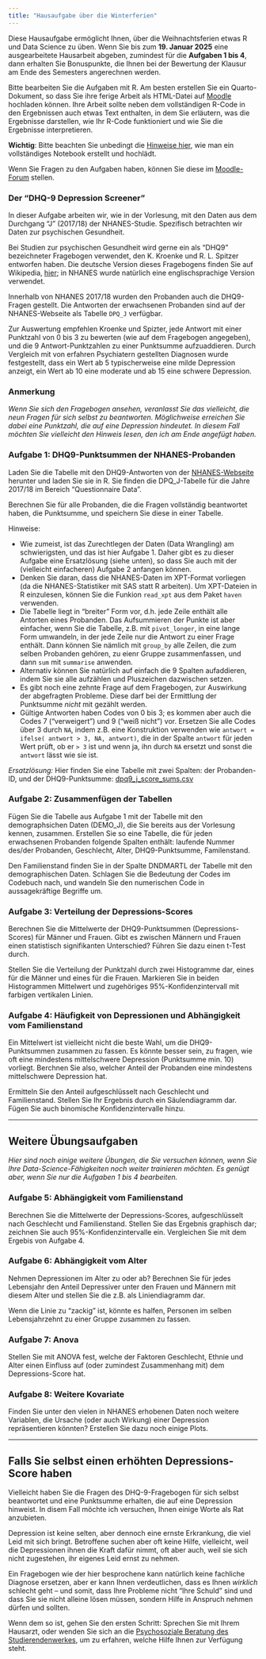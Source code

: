 ```yaml
---
title: "Hausaufgabe über die Winterferien"
---
```


Diese Hausaufgabe ermöglicht Ihnen, über die Weihnachtsferien etwas R und Data Science zu üben. Wenn Sie bis zum **19. Januar 2025** eine ausgearbeitete Hausarbeit abgeben, zumindest für die **Aufgaben 1 bis 4**, dann erhalten Sie Bonuspunkte, die Ihnen bei der Bewertung der Klausur am Ende des Semesters angerechnen werden.

Bitte bearbeiten Sie die Aufgaben mit R. Am besten erstellen Sie ein Quarto-Dokument, so dass Sie ihre ferige Arbeit als HTML-Datei auf [Moodle](https://moodle.uni-heidelberg.de/mod/assign/view.php?id=1227495) hochladen können. Ihre Arbeit sollte neben dem vollständigen R-Code in den Ergebnissen auch etwas Text enthalten, in dem Sie erläutern, was die Ergebnisse darstellen, wie Ihr R-Code funktioniert und wie Sie die Ergebnisse interpretieren.

**Wichtig**: Bitte beachten Sie unbedingt die [Hinweise hier](standalone.html), wie man ein vollständiges Notebook erstellt und hochlädt. 

Wenn Sie Fragen zu den Aufgaben haben, können Sie diese im [Moodle-Forum](https://moodle.uni-heidelberg.de/mod/forum/view.php?id=1197425) stellen.

### Der "DHQ-9 Depression Screener"

In dieser Aufgabe arbeiten wir, wie in der Vorlesung, mit den Daten aus dem Durchgang "J" (2017/18) der NHANES-Studie. Spezifisch betrachten wir Daten zur psychischen Gesundheit.

Bei Studien zur psychischen Gesundheit wird gerne ein als "DHQ9" bezeichneter Fragebogen verwendet, den K. Kroenke und R. L. Spitzer entworfen haben. Die deutsche Version dieses Fragebogens finden Sie auf Wikipedia, [hier](https://de.wikipedia.org/wiki/PHQ-9#/media/Datei:Gesundheitsfragebogen_PHQ-9.tif); in NHANES wurde natürlich eine englischsprachige Version verwendet. 

Innerhalb von NHANES 2017/18 wurden den Probanden auch die DHQ9-Fragen gestellt. Die Antworten der erwachsenen Probanden sind auf der NHANES-Webseite als Tabelle `DPQ_J` verfügbar.

Zur Auswertung empfehlen Kroenke und Spizter, jede Antwort mit einer Punktzahl von 0 bis 3 zu bewerten (wie auf dem Fragebogen angegeben), und die 9 Antwort-Punktzahlen zu einer Punktsumme aufzuaddieren. Durch Vergleich mit von erfahren Psychiatern gestellten Diagnosen wurde festgestellt, dass ein Wert ab 5 typischerweise eine milde Depression anzeigt, ein Wert ab 10  eine moderate und ab 15 eine schwere Depression. 

### Anmerkung

*Wenn Sie sich den Fragebogen ansehen, veranlasst Sie das vielleicht, die neun Fragen für sich selbst zu beantworten. Möglichweise erreichen Sie dabei eine Punktzahl, die auf eine Depression hindeutet. In diesem Fall möchten Sie vielleicht den Hinweis lesen, den ich am Ende angefügt haben.*


### Aufgabe 1: DHQ9-Punktsummen der NHANES-Probanden

Laden Sie die Tabelle mit den DHQ9-Antworten von der [NHANES-Webseite](https://wwwn.cdc.gov/nchs/nhanes/Default.aspx) herunter und laden Sie sie in R. Sie finden die DPQ_J-Tabelle für die Jahre 2017/18 im Bereich "Questionnaire Data". 

Berechnen Sie für alle Probanden, die die Fragen vollständig beantwortet haben, die Punktsumme, und speichern Sie diese in einer Tabelle.

Hinweise:

- Wie zumeist, ist das Zurechtlegen der Daten (Data Wrangling) am schwierigsten, und das ist hier Aufgabe 1. Daher gibt es zu dieser Aufgabe eine Ersatzlösung (siehe unten), so dass Sie auch mit der (vielleicht einfacheren) Aufgabe 2 anfangen können.
- Denken Sie daran, dass die NHANES-Daten im XPT-Format vorliegen (da die NHANES-Statistiker mit SAS statt R arbeiten). Um XPT-Dateien in R einzulesen, können Sie die Funkion `read_xpt` aus dem Paket `haven` verwenden.
- Die Tabelle liegt in "breiter" Form vor, d.h. jede Zeile enthält alle Antorten eines Probanden. Das Aufsummieren der Punkte ist aber einfacher, wenn Sie die Tabelle, z.B. mit `pivot_longer`, in eine lange Form umwandeln, in der jede Zeile nur die Antwort zu einer Frage enthält. Dann können Sie nämlich mit `group_by` alle Zeilen, die zum selben Probanden gehören, zu eienr Gruppe zusammenfassen, und dann `sum` mit `summarise` anwenden.
- Alternativ können Sie natürlich auf einfach die 9 Spalten aufaddieren, indem Sie sie alle aufzählen und Pluszeichen dazwischen setzen.
- Es gibt noch eine zehnte Frage auf dem Fragebogen, zur Auswirkung der abgefragten Probleme. Diese darf bei der Ermittlung der Punktsumme *nicht* mit gezählt werden. 
- Gültige Antworten haben Codes von 0 bis 3; es kommen aber auch die Codes 7 ("verweigert") und 9 ("weiß nicht") vor. Ersetzen Sie alle Codes über 3 durch `NA`, indem z.B. eine Konstruktion verwenden wie
  `antwort = ifelse( antwort > 3, NA, antwort)`,
  die in der Spalte `antwort` für jeden Wert prüft, ob er `> 3` ist und wenn ja, ihn durch `NA` ersetzt und sonst die `antwort` lässt wie sie ist.

*Ersatzlösung:* Hier finden Sie eine Tabelle mit zwei Spalten: der Probanden-ID, und der DHQ9-Punktsumme: [dpq9_j_score_sums.csv](data_on_git/dpq9_j_score_sums.csv)

### Aufgabe 2: Zusammenfügen der Tabellen

Fügen Sie die Tabelle aus Aufgabe 1 mit der Tabelle mit den demographsichen Daten (DEMO_J), die Sie bereits aus der Vorlesung kennen, zusammen. Erstellen Sie so eine Tabelle, die für jeden erwachsenen Probanden folgende Spalten enthält: laufende Nummer des/der Probanden, Geschlecht, Alter, DHQ9-Punktsumme, Familenstand. 

Den Familienstand finden Sie in der Spalte DNDMARTL der Tabelle mit den demographischen Daten. Schlagen Sie die Bedeutung der Codes im Codebuch nach, und wandeln Sie den numerischen Code in aussagekräftige Begriffe um.

### Aufgabe 3: Verteilung der Depressions-Scores

Berechnen Sie die Mittelwerte der DHQ9-Punktsummen (Depressions-Scores) für Männer und Frauen. Gibt es zwischen Männern und Frauen einen statistisch signifikanten Unterschied? Führen Sie dazu einen t-Test durch.

Stellen Sie die Verteilung der Punktzahl durch zwei Histogramme dar, eines für die Männer und eines für die Frauen. Markieren Sie in beiden Histogrammen Mittelwert und zugehöriges 95%-Konfidenzintervall mit farbigen vertikalen Linien.

### Aufgabe 4: Häufigkeit von Depressionen und Abhängigkeit vom Familienstand

Ein Mittelwert ist vielleicht nicht die beste Wahl, um die DHQ9-Punktsummen zusammen zu fassen. Es könnte besser sein, zu fragen, wie oft eine mindestens mittelschwere Depression (Punktsumme min. 10) vorliegt. Berchnen Sie also, welcher Anteil der Probanden eine mindestens mittelschwere Depression hat. 

Ermitteln Sie den Anteil aufgeschlüsselt nach Geschlecht und Familienstand. Stellen Sie Ihr Ergebnis durch ein Säulendiagramm dar. Fügen Sie auch binomische Konfidenzintervalle hinzu.

---

## Weitere Übungsaufgaben

*Hier sind noch einige weitere Übungen, die Sie versuchen können, wenn Sie Ihre Data-Science-Fähigkeiten noch weiter trainieren möchten. Es genügt aber, wenn Sie nur die Aufgaben 1 bis 4 bearbeiten.*

### Aufgabe 5: Abhängigkeit vom Familienstand

Berechnen Sie die Mittelwerte der Depressions-Scores, aufgeschlüsselt nach Geschlecht und Familienstand. Stellen Sie das Ergebnis graphisch dar; zeichnen Sie auch 95%-Konfidenzintervalle ein. Vergleichen Sie mit dem Ergebis von Aufgabe 4.

### Aufgabe 6: Abhängigkeit vom Alter

Nehmen Depressionen im Alter zu oder ab? Berechnen Sie für jedes Lebensjahr den Anteil Depressiver unter den Frauen und Männern mit diesem Alter und stellen Sie die z.B. als Liniendiagramm dar.

Wenn die Linie zu "zackig" ist, könnte es halfen, Personen im selben Lebensjahrzehnt zu einer Gruppe zusammen zu fassen. 

### Aufgabe 7: Anova

Stellen Sie mit ANOVA fest, welche der Faktoren Geschlecht, Ethnie und Alter einen Einfluss auf (oder zumindest Zusammenhang mit) dem Depressions-Score hat.

### Aufgabe 8: Weitere Kovariate

Finden Sie unter den vielen in NHANES erhobenen Daten noch weitere Variablen, die Ursache (oder auch Wirkung) einer Depression repräsentieren könnten? Erstellen Sie dazu noch einige Plots.

---

## Falls Sie selbst einen erhöhten Depressions-Score haben

Vielleicht haben Sie die Fragen des DHQ-9-Fragebogen für sich selbst beantwortet und eine Punktsumme erhalten, die auf eine Depression hinweist. In disem Fall möchte ich versuchen, Ihnen einige Worte als Rat anzubieten.

Depression ist keine selten, aber dennoch eine ernste Erkrankung, die viel Leid mit sich bringt. Betroffene suchen aber oft keine Hilfe, vielleicht, weil die Depressionen ihnen die Kraft dafür nimmt, oft aber auch, weil sie sich nicht zugestehen, ihr eigenes Leid ernst zu nehmen. 

Ein Fragebogen wie der hier besprochene kann natürlich keine fachliche Diagnose ersetzen, aber er kann Ihnen verdeutlichen, dass es Ihnen *wirklich* schlecht geht -- und somit, dass Ihre Probleme nicht "Ihre Schuld" sind und dass Sie sie nicht alleine lösen müssen, sondern Hilfe in Anspruch nehmen dürfen und sollten. 

Wenn dem so ist, gehen Sie den ersten Schritt: Sprechen Sie mit Ihrem Hausarzt, oder wenden Sie sich an die [Psychosoziale Beratung des Studierendenwerkes](https://www.uni-heidelberg.de/de/studium/service-beratung/psychosoziale-beratung-fuer-studierende-pbs), um zu erfahren, welche Hilfe Ihnen zur Verfügung steht.